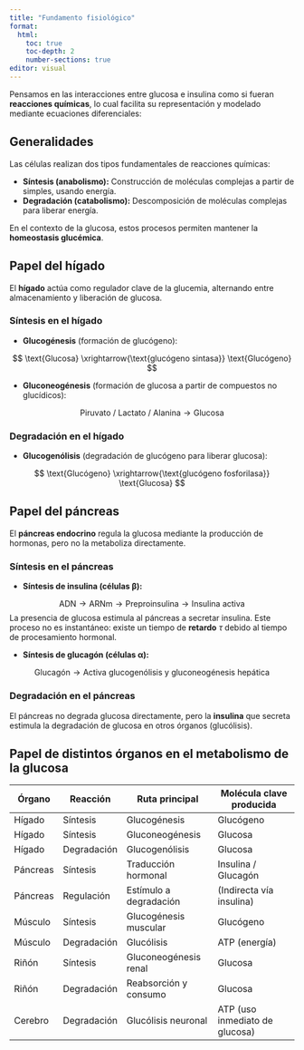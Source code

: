 ```yaml
---
title: "Fundamento fisiológico"
format:
  html:
    toc: true
    toc-depth: 2
    number-sections: true
editor: visual
---
```


Pensamos en las interacciones entre glucosa e insulina como si fueran **reacciones químicas**, lo cual facilita su representación y modelado mediante ecuaciones diferenciales:

## Generalidades

Las células realizan dos tipos fundamentales de reacciones químicas:

- **Síntesis (anabolismo):** Construcción de moléculas complejas a partir de simples, usando energía.
- **Degradación (catabolismo):** Descomposición de moléculas complejas para liberar energía.

En el contexto de la glucosa, estos procesos permiten mantener la **homeostasis glucémica**.


## Papel del hígado

El **hígado** actúa como regulador clave de la glucemia, alternando entre almacenamiento y liberación de glucosa.

### Síntesis en el hígado

- **Glucogénesis** (formación de glucógeno):

$$
\text{Glucosa} \xrightarrow{\text{glucógeno sintasa}} \text{Glucógeno}
$$

- **Gluconeogénesis** (formación de glucosa a partir de compuestos no glucídicos):

$$
\text{Piruvato / Lactato / Alanina} \rightarrow \text{Glucosa}
$$

### Degradación en el hígado

- **Glucogenólisis** (degradación de glucógeno para liberar glucosa):

$$
\text{Glucógeno} \xrightarrow{\text{glucógeno fosforilasa}} \text{Glucosa}
$$


## Papel del páncreas

El **páncreas endocrino** regula la glucosa mediante la producción de hormonas, pero no la metaboliza directamente.

### Síntesis en el páncreas

- **Síntesis de insulina (células β):**

$$
\text{ADN} \rightarrow \text{ARNm} \rightarrow \text{Preproinsulina} \rightarrow \text{Insulina activa}
$$
La presencia de glucosa estimula al páncreas a secretar insulina. Este proceso no es instantáneo: existe un tiempo de **retardo** $\tau$ debido al tiempo de procesamiento hormonal.


- **Síntesis de glucagón (células α):**

$$
\text{Glucagón} \rightarrow \text{Activa glucogenólisis y gluconeogénesis hepática}
$$

### Degradación en el páncreas

El páncreas no degrada glucosa directamente, pero la **insulina** que secreta estimula la degradación de glucosa en otros órganos (glucólisis).


## Papel de distintos órganos en el metabolismo de la glucosa

| Órgano   | Reacción      | Ruta principal                    | Molécula clave producida |
|----------|---------------|-----------------------------------|--------------------------------------|
| Hígado   | Síntesis      | Glucogénesis                      | Glucógeno                            |
| Hígado   | Síntesis      | Gluconeogénesis                   | Glucosa                              |
| Hígado   | Degradación   | Glucogenólisis                    | Glucosa                              |
| Páncreas | Síntesis      | Traducción hormonal               | Insulina / Glucagón                  |
| Páncreas | Regulación    | Estímulo a degradación            | (Indirecta vía insulina)             |
| Músculo  | Síntesis      | Glucogénesis muscular             | Glucógeno                            |
| Músculo  | Degradación   | Glucólisis                        | ATP (energía)                        |
| Riñón    | Síntesis      | Gluconeogénesis renal             | Glucosa                              |
| Riñón    | Degradación   | Reabsorción y consumo             | Glucosa                              |
| Cerebro  | Degradación   | Glucólisis neuronal               | ATP (uso inmediato de glucosa)       |